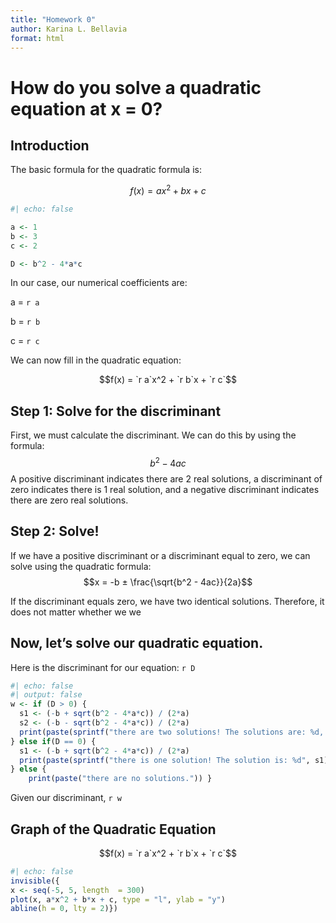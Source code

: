 ```yaml
---
title: "Homework 0"
author: Karina L. Bellavia
format: html
---
```



# How do you solve a quadratic equation at x = 0?

## Introduction

The basic formula for the quadratic formula is:

$$f(x) = ax^2 + bx + c$$

``` r
#| echo: false

a <- 1
b <- 3
c <- 2

D <- b^2 - 4*a*c
```

In our case, our numerical coefficients are:

a = `r a`

b = `r b`

c = `r c`

We can now fill in the quadratic equation:

$$f(x) = `r a`x^2 + `r b`x + `r c`$$

## Step 1: Solve for the discriminant

First, we must calculate the discriminant. We can do this by using the formula: $$b^2 - 4ac$$A positive discriminant indicates there are 2 real solutions, a discriminant of zero indicates there is 1 real solution, and a negative discriminant indicates there are zero real solutions.

## Step 2: Solve!

If we have a positive discriminant or a discriminant equal to zero, we can solve using the quadratic formula: $$x = -b ± \frac{\sqrt{b^2 - 4ac}}{2a}$$

If the discriminant equals zero, we have two identical solutions. Therefore, it does not matter whether we we 

## Now, let's solve our quadratic equation.

Here is the discriminant for our equation: `r D`

```r
#| echo: false
#| output: false
w <- if (D > 0) {
  s1 <- (-b + sqrt(b^2 - 4*a*c)) / (2*a)
  s2 <- (-b - sqrt(b^2 - 4*a*c)) / (2*a) 
  print(paste(sprintf("there are two solutions! The solutions are: %d, %d", s1, s2)))
} else if(D == 0) {
  s1 <- (-b + sqrt(b^2 - 4*a*c)) / (2*a)
  print(paste(sprintf("there is one solution! The solution is: %d", s1)))
} else {
    print(paste("there are no solutions.")) }
```

Given our discriminant, `r w`

## Graph of the Quadratic Equation

$$f(x) = `r a`x^2 + `r b`x + `r c`$$
```r
#| echo: false
invisible({
x <- seq(-5, 5, length  = 300)
plot(x, a*x^2 + b*x + c, type = "l", ylab = "y") 
abline(h = 0, lty = 2)})
```
